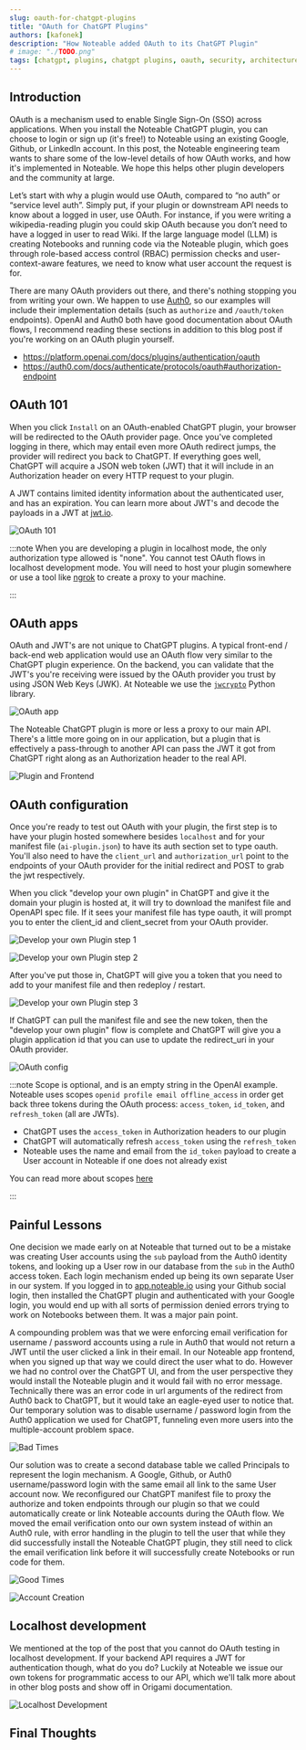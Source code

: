 ```yaml
---
slug: oauth-for-chatgpt-plugins
title: "OAuth for ChatGPT Plugins"
authors: [kafonek]
description: "How Noteable added OAuth to its ChatGPT Plugin"
# image: "./TODO.png"
tags: [chatgpt, plugins, chatgpt plugins, oauth, security, architecture]
---
```


## Introduction

OAuth is a mechanism used to enable Single Sign-On (SSO) across applications. When you install the Noteable ChatGPT plugin, you can choose to login or sign up (it's free!) to Noteable using an existing Google, Github, or LinkedIn account. In this post, the Noteable engineering team wants to share some of the low-level details of how OAuth works, and how it's implemented in Noteable. We hope this helps other plugin developers and the community at large.

Let’s start with why a plugin would use OAuth, compared to “no auth” or “service level auth”. Simply put, if your plugin or downstream API needs to know about a logged in user, use OAuth. For instance, if you were writing a wikipedia-reading plugin you could skip OAuth because you don’t need to have a logged in user to read Wiki. If the large language model (LLM) is creating Notebooks and running code via the Noteable plugin, which goes through role-based access control (RBAC) permission checks and user-context-aware features, we need to know what user account the request is for.

There are many OAuth providers out there, and there's nothing stopping you from writing your own. We happen to use [Auth0](https://auth0.com/), so our examples will include their implementation details (such as `authorize` and `/oauth/token` endpoints). OpenAI and Auth0 both have good documentation about OAuth flows, I recommend reading these sections in addition to this blog post if you're working on an OAuth plugin yourself.

- https://platform.openai.com/docs/plugins/authentication/oauth
- https://auth0.com/docs/authenticate/protocols/oauth#authorization-endpoint

## OAuth 101

When you click `Install` on an OAuth-enabled ChatGPT plugin, your browser will be redirected to the OAuth provider page. Once you've completed logging in there, which may entail even more OAuth redirect jumps, the provider will redirect you back to ChatGPT. If everything goes well, ChatGPT will acquire a JSON web token (JWT) that it will include in an Authorization header on every HTTP request to your plugin.

A JWT contains limited identity information about the authenticated user, and has an expiration. You can learn more about JWT's and decode the payloads in a JWT at [jwt.io](https://jwt.io/).

![OAuth 101](./oauth_101.svg)

:::note
When you are developing a plugin in localhost mode, the only authorization type allowed is "none". You cannot test OAuth flows in localhost development mode. You will need to host your plugin somewhere or use a tool like [ngrok](https://ngrok.com/) to create a proxy to your machine.

:::

## OAuth apps

OAuth and JWT's are not unique to ChatGPT plugins. A typical front-end / back-end web application would use an OAuth flow very similar to the ChatGPT plugin experience. On the backend, you can validate that the JWT's you're receiving were issued by the OAuth provider you trust by using JSON Web Keys (JWK). At Noteable we use the [`jwcrypto`](https://jwcrypto.readthedocs.io/en/latest/) Python library.

![OAuth app](./oauth_app.svg)

The Noteable ChatGPT plugin is more or less a proxy to our main API. There's a little more going on in our application, but a plugin that is effectively a pass-through to another API can pass the JWT it got from ChatGPT right along as an Authorization header to the real API.

![Plugin and Frontend](./oauth_combined_app.svg)

## OAuth configuration

Once you're ready to test out OAuth with your plugin, the first step is to have your plugin hosted somewhere besides `localhost` and for your manifest file (`ai-plugin.json`) to have its auth section set to type oauth. You'll also need to have the `client_url` and `authorization_url` point to the endpoints of your OAuth provider for the initial redirect and POST to grab the jwt respectively.

When you click "develop your own plugin" in ChatGPT and give it the domain your plugin is hosted at, it will try to download the manifest file and OpenAPI spec file. If it sees your manifest file has type oauth, it will prompt you to enter the client_id and client_secret from your OAuth provider.

![Develop your own Plugin step 1](./develop_plugin1.png)

![Develop your own Plugin step 2](./develop_plugin2.png)

After you've put those in, ChatGPT will give you a token that you need to add to your manifest file and then redeploy / restart. 

![Develop your own Plugin step 3](./develop_plugin3.png)

If ChatGPT can pull the manifest file and see the new token, then the "develop your own plugin" flow is complete and ChatGPT will give you a plugin application id that you can use to update the redirect_uri in your OAuth provider.

![OAuth config](./oauth_config.svg)

:::note
Scope is optional, and is an empty string in the OpenAI example. Noteable uses scopes `openid profile email offline_access` in order get back three tokens during the OAuth process: `access_token`, `id_token`, and `refresh_token` (all are JWTs).

- ChatGPT uses the `access_token` in Authorization headers to our plugin
- ChatGPT will automatically refresh `access_token` using the `refresh_token`
- Noteable uses the name and email from the `id_token` payload to create a User account in Noteable if one does not already exist

You can read more about scopes [here](https://auth0.com/docs/get-started/apis/scopes/openid-connect-scopes)

:::

## Painful Lessons

One decision we made early on at Noteable that turned out to be a mistake was creating User accounts using the `sub` payload from the Auth0 identity tokens, and looking up a User row in our database from the `sub` in the Auth0 access token. Each login mechanism ended up being its own separate User in our system. If you logged in to [app.noteable.io](https://app.noteable.io) using your Github social login, then installed the ChatGPT plugin and authenticated with your Google login, you would end up with all sorts of permission denied errors trying to work on Notebooks between them. It was a major pain point.

A compounding problem was that we were enforcing email verification for username / password accounts using a rule in Auth0 that would not return a JWT until the user clicked a link in their email. In our Noteable app frontend, when you signed up that way we could direct the user what to do. However we had no control over the ChatGPT UI, and from the user perspective they would install the Noteable plugin and it would fail with no error message. Technically there was an error code in url arguments of the redirect from Auth0 back to ChatGPT, but it would take an eagle-eyed user to notice that. Our temporary solution was to disable username / password login from the Auth0 application we used for ChatGPT, funneling even more users into the multiple-account problem space.

![Bad Times](./bad_times.svg)

Our solution was to create a second database table we called Principals to represent the login mechanism. A Google, Github, or Auth0 username/password login with the same email all link to the same User account now. We reconfigured our ChatGPT manifest file to proxy the authorize and token endpoints through our plugin so that we could automatically create or link Noteable accounts during the OAuth flow. We moved the email verification onto our own system instead of within an Auth0 rule, with error handling in the plugin to tell the user that while they did successfully install the Noteable ChatGPT plugin, they still need to click the email verification link before it will successfully create Notebooks or run code for them.

![Good Times](./good_times.svg)

![Account Creation](./account_creation.svg)

## Localhost development

We mentioned at the top of the post that you cannot do OAuth testing in localhost development. If your backend API requires a JWT for authentication though, what do you do? Luckily at Noteable we issue our own tokens for programmatic access to our API, which we'll talk more about in other blog posts and show off in Origami documentation.

![Localhost Development](./localhost_dev.svg)

## Final Thoughts
